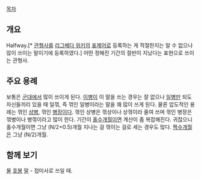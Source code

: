 [[목차]]
== 개요 ==
Halfway.[* [[관형사]]를 [[리그베다 위키]]의 [[표제어]]로 등록하는 게 적절한지는 알 수 없으나 많이 쓰이는 말이기에 등록하였다.] 어떤 정해진 기간의 절반이 지났다는 표현으로 쓰이는 관형사.
== 주요 용례 ==
보통은 [[군대]]에서 많이 쓰이게 된다. [[이병]]이 이 말을 쓰는 경우는 잘 없으나 [[일병]]만 되도 자신들끼리 있을 때 일꺾, 즉 꺾인 일병이라는 말을 꽤 많이 쓰게 된다. 물론 압도적인 용례는 꺾인 [[상병]], 꺾인 [[병장]]이다. 꺾인 상병은 꺾상이나 상꺾이라 줄여 쓰며 꺾인 병장은 꺾병이나 병꺾이라고 많이 한다. 기간이 [[홀수]]개월이면 계산이 좀 복잡해진다. 귀찮으니 홀수개월이면 그냥 (N/2+0.5)개월 지나는 걸 꺾이는 걸로 세는 경우도 많다. [[짝수]]개월은 그냥 (N/2)개월.
== 함께 보기 ==
[[물]]
[[호봉]]
[[말]] - 접미사로 쓰일 때.
